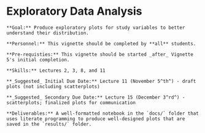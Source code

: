 # Exploratory Data Analysis

```block
**Goal:** Produce exploratory plots for study variables to better understand their distribution.
```

```block
**Personnel:** This vignette should be completed by **all** students. 
```

```block
**Pre-requisties:** This vignette should be started _after_ Vignette 5's initial completion.
```

```block
**Skills:** Lectures 2, 3, 8, and 11
```

```block
**_Suggested_ Initial Due Date:** Lecture 11 (November 5^th^) - draft plots (not including scatterplots)

**_Suggested_ Secondary Due Date:** Lecture 15 (December 3^rd^) - scatterplots; finalized plots for communication
```

```block
**Deliverables:** A well-formatted notebook in the `docs/` folder that uses literate programming to produce well-designed plots that are saved in the `results/` folder.
```
